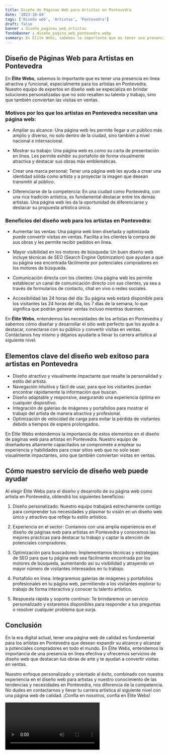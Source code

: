 ```yaml
---
title: Diseño de Páginas Web para Artistas en Pontevedra
date: '2023-10-04'
tags: ['Diseño web', 'Artistas', 'Pontevedra']
draft: false
banner : diseño_paginas_web_artistas
fondoBanner : diseño_pagina_web_pontevedra.webp
summary: En Élite Webs, sabemos lo importante que es tener una presencia en línea atractiva y funcional, especialmente para los artistas en Pontevedra. Nuestro equipo de expertos en diseño web se especializa en brindar soluciones personalizadas que no solo resalten su talento y trabajo, sino que también conviertan las visitas en ventas.
---
```


## Diseño de Páginas Web para Artistas en Pontevedra

En **Élite Webs**, sabemos lo importante que es tener una presencia en línea atractiva y funcional, especialmente para los artistas en Pontevedra. Nuestro equipo de expertos en diseño web se especializa en brindar soluciones personalizadas que no solo resalten su talento y trabajo, sino que también conviertan las visitas en ventas.

### Motivos por los que los artistas en Pontevedra necesitan una página web:

- Ampliar su alcance: Una página web les permite llegar a un público más amplio y diverso, no solo dentro de la ciudad, sino también a nivel nacional e internacional. 

- Mostrar su trabajo: Una página web es como su carta de presentación en línea. Les permite exhibir su portafolio de forma visualmente atractiva y destacar sus obras más emblemáticas. 

- Crear una marca personal: Tener una página web les ayuda a crear una identidad sólida como artista y a proyectar la imagen que desean transmitir al público. 

- Diferenciarse de la competencia: En una ciudad como Pontevedra, con una rica tradición artística, es fundamental destacar entre los demás artistas. Una página web les da la oportunidad de diferenciarse y destacar su propuesta artística única. 

### Beneficios del diseño web para los artistas en Pontevedra:

- Aumentar las ventas: Una página web bien diseñada y optimizada puede convertir visitas en ventas. Facilita a los clientes la compra de sus obras y les permite recibir pedidos en línea. 

- Mayor visibilidad en los motores de búsqueda: Un buen diseño web incluye técnicas de SEO (Search Engine Optimization) que ayudan a que su página sea encontrada fácilmente por potenciales compradores en los motores de búsqueda. 

- Comunicación directa con los clientes: Una página web les permite establecer un canal de comunicación directo con sus clientes, ya sea a través de formularios de contacto, chat en vivo o redes sociales. 

- Accesibilidad las 24 horas del día: Su página web estará disponible para los visitantes las 24 horas del día, los 7 días de la semana, lo que significa que podrán generar ventas incluso mientras duermen. 

En **Élite Webs**, entendemos las necesidades de los artistas en Pontevedra y sabemos cómo diseñar y desarrollar el sitio web perfecto que los ayude a destacar, conectarse con su público y convertir visitas en ventas. Contáctanos hoy mismo y déjanos ayudarte a llevar tu carrera artística al siguiente nivel.

<GifSeo />

<Cta />

## Elementos clave del diseño web exitoso para artistas en Pontevedra

- Diseño atractivo y visualmente impactante que resalte la personalidad y estilo del artista.
- Navegación intuitiva y fácil de usar, para que los visitantes puedan encontrar rápidamente la información que buscan.
- Diseño adaptable y responsive, asegurando una experiencia óptima en cualquier dispositivo.
- Integración de galerías de imágenes y portafolios para mostrar el trabajo del artista de manera atractiva y profesional.
- Optimización de velocidad de carga para evitar la pérdida de visitantes debido a tiempos de espera prolongados.

En Élite Webs entendemos la importancia de estos elementos en el diseño de páginas web para artistas en Pontevedra. Nuestro equipo de diseñadores altamente capacitados se compromete a emplear su experiencia y habilidades para crear sitios web que no solo sean visualmente impactantes, sino que también conviertan visitas en ventas.

## Cómo nuestro servicio de diseño web puede ayudar

Al elegir Élite Webs para el diseño y desarrollo de su página web como artista en Pontevedra, obtendrá los siguientes beneficios:

1. Diseño personalizado: Nuestro equipo trabajará estrechamente contigo para comprender tus necesidades y plasmar tu visión en un diseño web único y atractivo que refleje tu estilo artístico.

2. Experiencia en el sector: Contamos con una amplia experiencia en el diseño de páginas web para artistas en Pontevedra y conocemos las mejores prácticas para destacar tu trabajo y captar la atención de potenciales compradores.

3. Optimización para buscadores: Implementamos técnicas y estrategias de SEO para que tu página web sea fácilmente encontrada por los motores de búsqueda, aumentando así su visibilidad y atrayendo un mayor número de visitantes interesados en tu trabajo.

4. Portafolio en línea: Integraremos galerías de imágenes y portafolios profesionales en tu página web, permitiendo a los visitantes explorar tu trabajo de forma interactiva y conocer tu talento artístico.

5. Respuesta rápida y soporte continuo: Te brindaremos un servicio personalizado y estaremos disponibles para responder a tus preguntas o resolver cualquier problema que surja.

## Conclusión

En la era digital actual, tener una página web de calidad es fundamental para los artistas en Pontevedra que desean expandir su alcance y alcanzar a potenciales compradores en todo el mundo. En Élite Webs, entendemos la importancia de una presencia en línea efectiva y ofrecemos servicios de diseño web que destacan tus obras de arte y te ayudan a convertir visitas en ventas.

Nuestro enfoque personalizado y orientado al éxito, combinado con nuestra experiencia en el diseño web para artistas y nuestro conocimiento de las tendencias y necesidades en Pontevedra, nos diferencia de la competencia. No dudes en contactarnos y llevar tu carrera artística al siguiente nivel con una página web de calidad. ¡Confía en nosotros, confía en Élite Webs!

<Video />

<CtaBot job='Artistas' city='Pontevedra'/>

<Gmaps query='Pontevedra+españa+maps' />